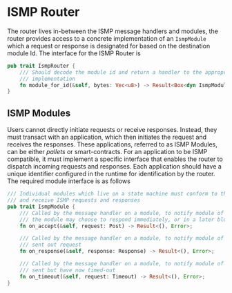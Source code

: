 # ISMP Router

The router lives in-between the ISMP message handlers and modules, the router provides access to a concrete implementation of an `IsmpModule` which a request or response is designated for based on the destination module Id. The interface for the ISMP Router is

```rust
pub trait IsmpRouter {
    /// Should decode the module id and return a handler to the appropriate `IsmpModule`
    /// implementation
    fn module_for_id(&self, bytes: Vec<u8>) -> Result<Box<dyn IsmpModule>, Error>;
}
```

## ISMP Modules

Users cannot directly initiate requests or receive responses. Instead, they must transact with an application, which then initiates the request and receives the responses. These applications, referred to as ISMP Modules, can be either *pallets* or smart-contracts. For an application to be ISMP compatible, it must implement a specific interface that enables the router to dispatch incoming requests and responses. Each application should have a unique identifier configured in the runtime for identification by the router. The required module interface is as follows

```rust
/// Individual modules which live on a state machine must conform to this interface in order to send
/// and receive ISMP requests and responses
pub trait IsmpModule {
    /// Called by the message handler on a module, to notify module of a new POST request
    /// the module may choose to respond immediately, or in a later block
    fn on_accept(&self, request: Post) -> Result<(), Error>;

    /// Called by the message handler on a module, to notify module of a response to a previously
    /// sent out request
    fn on_response(&self, response: Response) -> Result<(), Error>;

    /// Called by the message handler on a module, to notify module of requests that were previously
    /// sent but have now timed-out
    fn on_timeout(&self, request: Timeout) -> Result<(), Error>;
}
```